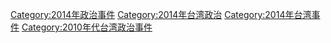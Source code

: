 [[Category:2014年政治事件|Category:2014年政治事件]]
[[Category:2014年台湾政治|Category:2014年台湾政治]]
[[Category:2014年台湾事件|Category:2014年台湾事件]]
[[Category:2010年代台湾政治事件|Category:2010年代台湾政治事件]]